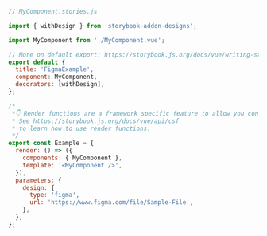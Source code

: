 ```js
// MyComponent.stories.js

import { withDesign } from 'storybook-addon-designs';

import MyComponent from './MyComponent.vue';

// More on default export: https://storybook.js.org/docs/vue/writing-stories/introduction#default-export
export default {
  title: 'FigmaExample',
  component: MyComponent,
  decorators: [withDesign],
};

/*
 *👇 Render functions are a framework specific feature to allow you control on how the component renders.
 * See https://storybook.js.org/docs/vue/api/csf
 * to learn how to use render functions.
 */
export const Example = {
  render: () => ({
    components: { MyComponent },
    template: '<MyComponent />',
  }),
  parameters: {
    design: {
      type: 'figma',
      url: 'https://www.figma.com/file/Sample-File',
    },
  },
};
```
